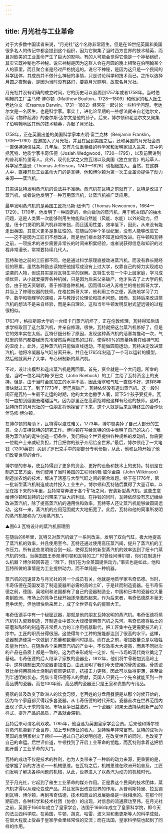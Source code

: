 ```yaml
---
---
---
```

title: 月光社与工业革命
---




对于大多数中国读者来说，“月光社”这个名称非常陌生，但是在18世纪英国和美国很多名人的传记中都会提到这个组织，因为它聚集了当时西方世界的技术精英，而且对欧美的工业革命产生了巨大的影响。有的人可能会觉得它像是一个神秘组织，其实它既神秘也不神秘。说它神秘是因为这群人会在月圆的晚上相聚在伯明翰某个人的家里，而且聚会者是经过严格挑选的。说它不神秘，是因为这只是一个民间的科学团体，其成员并不做什么神秘的事情，只是讨论科学和技术而已。之所以选择月圆之夜聚会，是因为当时没有路灯，要靠月光照明，故取名月光社。

月光社并没有明确的成立时间，它的历史可以追溯到1757年或者1758年。当时伯明翰的工厂主马修·博尔顿（Matthew Boulton，1728—1809）和他家的私人医生老达尔文（Erasmus Darwin，1731—1802）经常在一起讨论一些科学问题。老达尔文是一名医生，也是科学家。事实上，进化论早期的一些想法就来自老达尔文，而写《物种起源》的查尔斯·达尔文是他的孙子。后来，博尔顿和老达尔文又聚集了伯明翰地区其他的技术精英，办起了月光社。

1758年，正在英国出差的美国科学家本杰明·富兰克林（Benjamin Franklin，1706—1790）应邀加入了月光社，并且在回到美国之后，还和英国的月光社会员一直保持通信往来。几年后，又有几位重量级的科学家和发明家加入进来，其中包括瓦特、地质学家韦奇伍德（Josiah Wedgwood，1730—1795），以及前面讲到的普利斯特里等人。此外，现代化学之父拉瓦锡以及美国《独立宣言》的起草人、科学家杰斐逊（Thomas Jefferson，1743—1826）也相继加入。当然，在这群人中，直接开启工业革命大门的是瓦特，他和博尔顿为第一次工业革命提供了动力来源——蒸汽机。

其实讲瓦特发明蒸汽机的说法并不准确。蒸汽机在瓦特之前就有了，瓦特是改进了蒸汽机，或者说他发明了一种万用蒸汽机，让蒸汽机被广泛应用。

最早发明蒸汽机的是英国工匠托马斯·纽卡门（Thomas Newcomen，1664—1729）。1710年，他发明了一种固定的、单向做功的蒸汽机，用于解决煤矿的抽水问题，这是人类第一次能够利用生物能和自然能（风能、水能）以外的动力。但是，纽卡门发明的蒸汽机非常笨拙，而且适用性差，效率低下，因此，从来没有能走出英国，其意义更多是象征性的。在随后的半个多世纪里，没有人能够改进它——这不是因为工匠们不想改进，而是他们根本就不知道如何改进。在牛顿和瓦特之前，一项技术的进步需要非常长的时间来积累经验，或者说获得信息和知识的过程非常漫长，常常要持续几代人。

瓦特和他之前的工匠都不同，他是通过科学原理直接改进蒸汽机，而没有靠长期经验的积累。虽然各种励志读物把他描写成没有上过大学，仅靠自己的努力实现成功逆袭的人物，但这其实是对瓦特生平的误解。瓦特生长在一个中上层家庭，学习成绩优异，从小就爱摆弄各种机械，只是因为后来父亲破产，他才失去了上大学的机会。由于他天资聪颖，善于修理各种机械，因而得以进入苏格兰的格拉斯哥大学，并当上了修理仪器的技师。在格拉斯哥大学，他利用工作之便，系统地学习了力学、数学和物理学的课程，并与教授讨论理论和技术问题。因而，瓦特后来改进蒸汽机的想法不是来自经验，而是来自理论，这和当年牛顿发明反射式望远镜的过程很相似。

1763年，格拉斯哥大学的一台纽卡门蒸汽机坏了，正在伦敦修理，瓦特得知后请求学校取回了这台蒸汽机，并亲自修理。很快，瓦特就把这台蒸汽机修好了，但是它的效率实在太低。瓦特仔细分析了原因，发现这种蒸汽机的活塞每推动一次，气缸里的蒸汽都要经历先冷凝然后再加热的过程，使得80%的热量耗费在维持气缸的温度上。此外，这种蒸汽机只能做直线运动，不能做圆周运动。瓦特决定改进蒸汽机，他将冷凝器与气缸分离开来，并且在1765年制造了一个可以运转的模型，然后他就离开了大学，专心研制新的蒸汽机。

不过，设计出模型和造出蒸汽机是两回事。首先，资金就是一个大问题。所幸的是，当时一位名叫约翰·罗巴克（John Roebuck）的工厂主给了瓦特资金上的支持。但是，由于当时金属加工的水平不高，因此活塞和气缸一直做不好，这样8年很快就过去了。到了1773年，罗巴克破产，瓦特依然没有造出蒸汽机。这一段时间正是瓦特一生最不走运的时期，他的太太也撒手人寰，留下5个孩子要抚养。瓦特一度想到俄国去碰碰运气，因为那里正在高薪招聘他这样有经验的技师。这时，瓦特所在的月光社的一位朋友将他挽留了下来，这个人就是后来瓦特终生的合作伙伴马修·博尔顿。

在博尔顿的帮助下，瓦特得以渡过难关。1773年，博尔顿卖掉了自己大部分的生意，全力支持瓦特的研究工作。博尔顿在写给瓦特的信中表明了自己的决心：“我将为蒸汽机的诞生创造一切条件，我们将向全世界提供各种规格的发动机，你需要一位助产士来减轻负担，并且把你的孩子介绍给全世界。”最后，博尔顿花了一大笔钱（1200英镑）买到了罗巴克手中的那部分专利份额，从此，他和瓦特开始了他们改变世界的合作。

博尔顿的参与，使瓦特得到了更多的资金、更好的设备和技术上的支持。特别是在制造工艺方面，他们使用了当时英国的工程师约翰·威尔金森（John Wilkinson）制造加农炮的技术，解决了活塞与大型气缸之间的密合难题。终于在1776年，第一批新型蒸汽机制造成功并投入工业生产。博尔顿和瓦特随后赢得了大量订单，以至在接下来的5年里，瓦特常常奔波于各个矿场之间，安装新型蒸汽机。这些生意给博尔顿和瓦特的公司带来了巨大的利润。在挣钱的同时，瓦特依然没有忘记继续改进蒸汽机，除了提高蒸汽机的通用性和效率，瓦特等人还让蒸汽机能够做圆周运动，这样一来，蒸汽机的应用范围就大大地拓宽了。此后，瓦特和他的同事所发明的蒸汽机被称为“万用蒸汽机”。

▲图6.3 瓦特设计的蒸汽机原理图



在随后的6年里，瓦特又对蒸汽机做了一系列改进，发明了双向气缸，极大地提高了蒸汽机的效率，并且使用至今。瓦特还通过使用高压蒸汽阀，提升了蒸汽机的工作压力。所有这些发明结合到一起，使得瓦特的新型蒸汽机的效率达到了纽卡门蒸汽机的5倍。当英国国王参观博尔顿和瓦特的工厂时曾经问博尔顿，你们在制造什么机器？博尔顿回答道：“陛下，我们在为全英国提供动力。”事实也是如此，他和瓦特所做的事情是为工业提供动力，而不单纯是一种机器。

蒸汽机的迅速普及与月光社的另一个成员有关，他就是地质学家韦奇伍德。当时，韦奇伍德在英国发现了制造瓷器所必需的高岭土矿，于是转而制造瓷器。在韦奇伍德之前，德国、奥地利和法国都有了自己的瓷器制造业，中国和日本的瓷器也大量卖到欧洲，市场上的竞争已经开始逐渐激烈起来。作为后来者，韦奇伍德原本毫无竞争优势，但他很快后来居上，成了全世界有名的瓷器大王。

韦奇伍德手中有一个秘密武器，那就是他的朋友瓦特发明的蒸汽机。韦奇伍德将蒸汽机引入瓷器制造，开制造业中首次大规模使用蒸汽机之先河。韦奇伍德将黏土的研磨和陶坯的制造等非常费人力的工序用机器取代，把工匠集中在更需要技艺的工序中。工匠的职责分得很细，这使得每个工种的技能都达到了很高的水平。这样，瓷器制造便第一次做到了质量和数量同时提高。而在此之前，增加数量总是以牺牲质量为代价。在随后各个采用蒸汽机的产业中，不仅效率大大提高，而且不同批次的产品在品质上都是一致的，这为后来形成统一定价、统一市场的现代商业奠定了基础。韦奇伍德的后人继承了家族的瓷器业，1812年，他们将牛骨粉加到高岭土中，这样烧制出来的瓷器更加洁白，由此发明了我们今天使用的骨质瓷器。骨质瓷器比单纯用高岭土烧制的瓷器更结实，抗撞击力更强，因此可以做得更薄，甚至做到半透明的状态。凭借韦奇伍德等人的贡献，英国人只要花一个先令就能买到一件高品质的瓷器。而在100年前，高品质的瓷器还只是王室和贵族的专用品。

瓷器的普及改变了欧洲人的饮食习惯，老百姓的分盘用餐便是从那个时候开始的，因为每个家庭都买得起多套瓷器。从韦奇伍德的时代开始，瓷器首次在世界范围内出现了供大于求的情况。市场竞争日益激烈，一个瓷器厂如果无法持续创新产品的样式、提升产品的品质，产品就会滞销。

瓦特后来可谓名利双收。1785年，他当选为英国皇家学会会员。后来他和博尔顿将蒸汽机卖到了全世界，加上专利转让的收入，瓦特晚年非常富有。瓦特的成功为英国的发明家树立了榜样——通过自己的发明创造，在改变世界的同时，也改变了自己的命运。后世评价道，牛顿找到了开启工业革命的钥匙，而瓦特则拿着这把钥匙开启了工业革命的大门。

瓦特的成功不仅是技术的胜利，也为人类带来了一种新的动力来源，更重要的是，他掌握了新的方法论——机械思维。在瓦特之后，机械思维在欧洲开始普及，工匠们发明了解决各种问题的机械，从此，世界进入了以蒸汽为动力的机械时代。

至于月光社，它起到了催生工业革命的媒介作用。正是靠这个民间的技术团体，蒸汽机才得以从理论变成产品，并且发挥出改变世界的作用。从普利斯特里、拉瓦锡到瓦特、博尔顿，再到韦奇伍德，技术和商业的发展脉络是一脉相承的。在那个时期前后，各种科学和技术社团（协会）的出现，对信息的流通厥功至伟。在月光社之前，英国于1660年成立了皇家学会，法国于1666年成立了皇家科学院，即今天的法兰西科学院。在英国，牛顿、胡克、哈雷、波义耳和惠更斯等人的科学成就，在很大程度上受益于皇家学会里经常性的交流；而在法国，皇家科学院也起到了同样的作用。